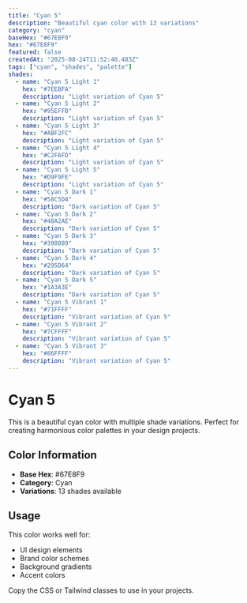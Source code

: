 ```yaml
---
title: "Cyan 5"
description: "Beautiful cyan color with 13 variations"
category: "cyan"
baseHex: "#67E8F9"
hex: "#67E8F9"
featured: false
createdAt: "2025-08-24T11:52:40.483Z"
tags: ["cyan", "shades", "palette"]
shades:
  - name: "Cyan 5 Light 1"
    hex: "#7EEBFA"
    description: "Light variation of Cyan 5"
  - name: "Cyan 5 Light 2"
    hex: "#95EFFB"
    description: "Light variation of Cyan 5"
  - name: "Cyan 5 Light 3"
    hex: "#ABF2FC"
    description: "Light variation of Cyan 5"
  - name: "Cyan 5 Light 4"
    hex: "#C2F6FD"
    description: "Light variation of Cyan 5"
  - name: "Cyan 5 Light 5"
    hex: "#D9F9FE"
    description: "Light variation of Cyan 5"
  - name: "Cyan 5 Dark 1"
    hex: "#58C5D4"
    description: "Dark variation of Cyan 5"
  - name: "Cyan 5 Dark 2"
    hex: "#48A2AE"
    description: "Dark variation of Cyan 5"
  - name: "Cyan 5 Dark 3"
    hex: "#398089"
    description: "Dark variation of Cyan 5"
  - name: "Cyan 5 Dark 4"
    hex: "#295D64"
    description: "Dark variation of Cyan 5"
  - name: "Cyan 5 Dark 5"
    hex: "#1A3A3E"
    description: "Dark variation of Cyan 5"
  - name: "Cyan 5 Vibrant 1"
    hex: "#71FFFF"
    description: "Vibrant variation of Cyan 5"
  - name: "Cyan 5 Vibrant 2"
    hex: "#7CFFFF"
    description: "Vibrant variation of Cyan 5"
  - name: "Cyan 5 Vibrant 3"
    hex: "#86FFFF"
    description: "Vibrant variation of Cyan 5"
---
```


# Cyan 5

This is a beautiful cyan color with multiple shade variations. Perfect for creating harmonious color palettes in your design projects.

## Color Information

- **Base Hex**: #67E8F9
- **Category**: Cyan
- **Variations**: 13 shades available

## Usage

This color works well for:
- UI design elements
- Brand color schemes  
- Background gradients
- Accent colors

Copy the CSS or Tailwind classes to use in your projects.

